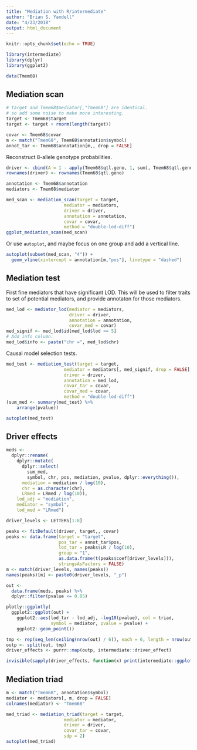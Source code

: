 ```yaml
---
title: "Mediation with R/intermediate"
author: "Brian S. Yandell"
date: "4/23/2018"
output: html_document
---
```


```r
knitr::opts_chunk$set(echo = TRUE)
```

```r
library(intermediate)
library(dplyr)
library(ggplot2)
```

```r
data(Tmem68)
```

## Mediation scan

```r
# target and Tmem68$mediator[,"Tmem68"] are identical.
# so add some noise to make more interesting.
target <- Tmem68$target
target <- target + rnorm(length(target))
```

```r
covar <- Tmem68$covar
m <- match("Tmem68", Tmem68$annotation$symbol)
annot_tar <- Tmem68$annotation[m,, drop = FALSE]
```

Reconstruct 8-allele genotype probabilities.

```r
driver <- cbind(A = 1 - apply(Tmem68$qtl.geno, 1, sum), Tmem68$qtl.geno)
rownames(driver) <- rownames(Tmem68$qtl.geno)
```

```r
annotation <- Tmem68$annotation
mediators <- Tmem68$mediator
```

```r
med_scan <- mediation_scan(target = target,
                      mediator = mediators,
                      driver = driver,
                      annotation = annotation,
                      covar = covar,
                      method = "double-lod-diff")
ggplot_mediation_scan(med_scan)
```

Or use `autoplot`, and maybe focus on one group and add a vertical line.

```r
autoplot(subset(med_scan, "4")) +
  geom_vline(xintercept = annotation[m,"pos"], linetype = "dashed")

```

## Mediation test

First fine mediators that have significant LOD. This will be used to filter traits to set of potential mediators, and provide annotaton for those mediators.

```r
med_lod <- mediator_lod(mediator = mediators,
                        driver = driver,
                        annotation = annotation,
                        covar_med = covar)
med_signif <- med_lod$id[med_lod$lod >= 5]
# Add info column.
med_lod$info <- paste("chr =", med_lod$chr)
```

Causal model selection tests.

```r
med_test <- mediation_test(target = target,
                      mediator = mediators[, med_signif, drop = FALSE],
                      driver = driver,
                      annotation = med_lod,
                      covar_tar = covar,
                      covar_med = covar,
                      method = "double-lod-diff")
(sum_med <- summary(med_test) %>%
    arrange(pvalue))
```

```r
autoplot(med_test)
```

## Driver effects

```r
meds <- 
  dplyr::rename(
    dplyr::mutate(
      dplyr::select(
        sum_med,
        symbol, chr, pos, mediation, pvalue, dplyr::everything()),
      mediation = mediation / log(10),
      chr = as.character(chr),
      LRmed = LRmed / log(10)),
    lod_adj = "mediation",
    mediator = "symbol",
    lod_med = "LRmed")
```

```r
driver_levels <- LETTERS[1:8]
```

```r
peaks <- fitDefault(driver, target,, covar)
peaks <- data.frame(target = "target",
                    pos_tar = annot_tar$pos,
                    lod_tar = peaks$LR / log(10),
                    group = "1",
                    as.data.frame(t(peaks$coef[driver_levels])),
                    stringsAsFactors = FALSE)
m <- match(driver_levels, names(peaks))
names(peaks)[m] <- paste0(driver_levels, "_p")
```

```r
out <- 
  data.frame(meds, peaks) %>%
  dplyr::filter(pvalue <= 0.05)
```

```r
plotly::ggplotly(
  ggplot2::ggplot(out) +
    ggplot2::aes(lod_tar - lod_adj, -log10(pvalue), col = triad,
                 symbol = mediator, pvalue = pvalue) +
    ggplot2::geom_point())
```

```r
tmp <- rep(seq_len(ceiling(nrow(out) / 6)), each = 6, length = nrow(out))
outp <- split(out, tmp)
driver_effects <- purrr::map(outp, intermediate::driver_effect)
```

```r
invisible(sapply(driver_effects, function(x) print(intermediate::ggplot_driver_effect(x))))
```

## Mediation triad

```r
m <- match("Tmem68", annotation$symbol)
mediator <- mediators[, m, drop = FALSE]
colnames(mediator) <- "Tmem68"
```

```r
med_triad <- mediation_triad(target = target,
                      mediator = mediator,
                      driver = driver,
                      covar_tar = covar,
                      sdp = 2)
autoplot(med_triad)
```

